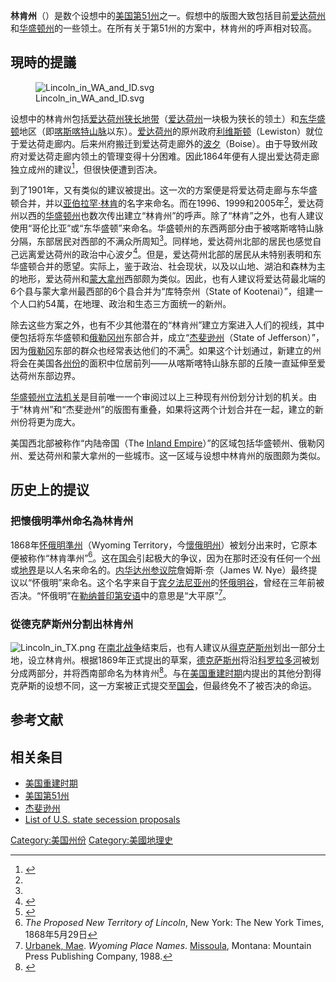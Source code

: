 {{Link style|time=2015-12-11T07:11:42+00:00}}
{{Infobox U.S. state
|Full-ZH-name=林肯州
| type=设想的州
| official_name= State of Lincoln
| image_flag= Flag of Lincoln State.svg
| image_seal= Seal of Lincoln State.svg
| Name= Lincoln
| nickname= 内陆帝国
| motto= 
| anthem= 
| image_map= Lincoln in United States.svg
| map_alt= 
|OfficialLang= N/A<br />英语（事实上）
| population_demonym= Lincolnite
| seat= [[斯波坎|斯波坎]]
|LargestCity= capital
|LargestMetro= [[斯波坎大都会区|斯波坎大都会区]]
| area_rank= 20<small>''（设想）''</small>
| area_total_sq_mi= 67,633
| area_total_km2= 175,246
| width_mi= 
| width_km= 
| length_mi= 
| length_km= 
| area_water_percent= 
|Latitude= 
|Longitude= 
| population_rank= 37<small>''（假想）''</small>
|2010Pop= 1,897,348<ref>{{cite web|url= https://www.census.gov/quickfacts/table/PST045216/53 | title= US Census QuickFacts: Washington}}</ref>	
|MedianHouseholdIncome = 
|2010DensityUS= 28.05
|2010Density= 10.83
| population_density_rank= 42<small>''（假想）''</small>
|IncomeRank= 
| elevation_max_point= [[亚当斯山|亚当斯山]]
| elevation_max_ft= 12,280
| elevation_max_m= 3,743
| elevation_ft= ?
| elevation_m= ?
| elevation_min_point= [[哥倫比亞河|哥倫比亞河]]
| elevation_min_m= ~24
| elevation_min_ft= ~80
|Former=[[华盛顿州|华盛顿州]]东部和[[爱达荷狭地|爱达荷狭地]]
|AdmittanceDate  = 
|AdmittanceOrder = 51<small>''（假想）''</small>
|Governor= 
|Lieutenant Governor = 
|Legislature= Lincoln State Legislature
|Upperhouse= Lincoln State Senate
|Lowerhouse= Lincoln House of Representatives
|Senators= 
|Representative  = 3 Republicans
| timezone1= [[Pacific_Time_Zone|Pacific]]
| utc_offset1= -08:00
| timezone1_DST= [[Pacific_Daylight_Time|PDT]]
| utc_offset1_DST= -07:00
| iso_code= 
| postal_code = Postal is N/A
|TradAbbreviation = Linc.
| website= 
| area_land_sq_mi= 
| area_land_km2= 
| area_water_sq_mi= 
| area_water_km2= 
}}
'''林肯州'''（{{lang-en|State of Lincoln}}）是数个设想中的[[美国第51州|美国第51州]]之一。假想中的版图大致包括目前[[爱达荷州|爱达荷州]]和[[华盛顿州|华盛顿州]]的一些领土。在所有关于第51州的方案中，林肯州的呼声相对较高。
==現時的提議==
[[File:Lincoln_in_WA_and_ID.svg|thumb]]

设想中的林肯州包括[[爱达荷州狭长地带|爱达荷州狭长地带]]（[[爱达荷州|爱达荷州]]一块极为狭长的领土）和[[东华盛顿|东华盛顿]]地区（即[[喀斯喀特山脉|喀斯喀特山脉]]以东）。[[爱达荷州|爱达荷州]]的原州政府[[利维斯顿|利维斯顿]]（Lewiston）就位于爱达荷走廊内。后来州府搬迁到爱达荷走廊外的[[波夕|波夕]]（Boise）。由于导致州政府对爱达荷走廊内领土的管理变得十分困难。因此1864年便有人提出爱达荷走廊独立成州的建议<ref name="cs">{{cite web|url=http://www.crosscut.com/montana/13953/Annals+of+Northwest+secession|title=Annals of Northwest secession|last=Berger|first=Knute|date=2008-06-05|accessdate=2008-10-10|deadurl=yes|archiveurl=https://web.archive.org/web/20080513044334/http://crosscut.com/montana/13953/Annals+of+Northwest+secession/|archivedate=2008-05-13}}</ref>，但很快便遭到否决。

到了1901年，又有类似的建议被提出。这一次的方案便是将爱达荷走廊与东华盛顿合并，并以[[亚伯拉罕·林肯|亚伯拉罕·林肯]]的名字来命名。而在1996、1999和2005年<ref name="cs" />，爱达荷州以西的[[华盛顿州|华盛顿州]]也数次传出建立“林肯州”的呼声。除了“林肯”之外，也有人建议使用“哥伦比亚”或“东华盛顿”来命名。华盛顿州的东西两部分由于被喀斯喀特山脉分隔，东部居民对西部的不满众所周知<ref name="cs" />。同样地，爱达荷州北部的居民也感觉自己远离爱达荷州的政治中心波夕<ref>{{cite web|url=http://matthewyglesias.theatlantic.com/archives/2008/01/idaho_time_zones.php|title=Idaho Time Zone|date=2008-01-15|accessdate=2008-10-10|archive-date=2008-05-24|archive-url=https://web.archive.org/web/20080524001012/http://matthewyglesias.theatlantic.com/archives/2008/01/idaho_time_zones.php|dead-url=no}}</ref>。但是，爱达荷州北部的居民从未特别表明和东华盛顿合并的愿望。实际上，鉴于政治、社会现状，以及以山地、湖泊和森林为主的地形，爱达荷州和[[蒙大拿州|蒙大拿州]]西部颇为类似。因此，也有人建议将爱达荷最北端的6个县与蒙大拿州最西部的6个县合并为“库特奈州（State of Kootenai）”，组建一个人口約54萬，在地理、政治和生态三方面统一的新州。

除去这些方案之外，也有不少其他潜在的“林肯州”建立方案进入人们的视线，其中便包括将东华盛顿和[[俄勒冈州|俄勒冈州]]东部合并，成立“[[杰斐逊州|杰斐逊州]]（State of Jefferson）”，因为[[俄勒冈|俄勒冈]]东部的群众也经常表达他们的不满<ref>{{cite web|url=http://www.jeffersonstate.com|title=Jefferson - The 51st State|accessdate=2008-10-10|archive-date=2021-03-13|archive-url=https://web.archive.org/web/20210313010224/https://jeffersonstate.com/|dead-url=no}}</ref>。如果这个计划通过，新建立的州将会在美国各[[美国州份|州份]]的面积中位居前列——从喀斯喀特山脉东部的丘陵一直延伸至爱达荷州东部边界。

[[华盛顿州|华盛顿州]][[立法机关|立法机关]]是目前唯一一个审阅过以上三种现有州份划分计划的机关。由于“林肯州”和“杰斐逊州”的版图有重叠，如果将这两个计划合并在一起，建立的新州份将更为庞大。

美国西北部被称作“内陆帝国（The [[:en:Inland_Empire_(Pacific_Northwest)|Inland Empire]]）”的区域包括华盛顿州、俄勒冈州、爱达荷州和蒙大拿州的一些城市。这一区域与设想中林肯州的版图颇为类似。

==历史上的提议==

===把懷俄明準州命名為林肯州===

1868年[[怀俄明準州|怀俄明準州]]（Wyoming Territory，今[[懷俄明州|懷俄明州]]）被划分出来时，它原本便被称作“林肯準州”<ref>''The Proposed New Territory of Lincoln'', New York: The New York Times, 1868年5月29日</ref>。这在[[美国国会|国会]]引起极大的争议，因为在那时还没有任何一个[[州|州]]或[[地界|地界]]是以人名来命名的。[[内华达州|内华达州]][[参议院|参议院]]詹姆斯·奈（James W. Nye）最终提议以“怀俄明”来命名。这个名字来自于[[宾夕法尼亚州|宾夕法尼亚州]]的[[怀俄明谷|怀俄明谷]]，曾经在三年前被否决。“怀俄明”在[[勒纳普|勒纳普]][[印第安语|印第安语]]中的意思是“大平原”<ref>[[Mae_Urbanek|Urbanek, Mae]]. ''Wyoming Place Names''. [[Missoula|Missoula]], Montana: Mountain Press Publishing Company, 1988. </ref>。

===從德克萨斯州分割出林肯州===
[[File:Lincoln_in_TX.png|thumb]]
在[[南北战争|南北战争]]结束后，也有人建议从[[得克萨斯州|得克萨斯州]]划出一部分土地，设立林肯州。根据1869年正式提出的草案，[[德克萨斯州|德克萨斯州]]将沿[[科罗拉多河|科罗拉多河]]被划分成两部分，并将西南部命名为林肯州<ref>{{cite web|url=http://www.tshaonline.org/handbook/online/articles/mqd01|title=Division of Texas|accessdate=2008-10-10|work=Handbook of Texas Online|last=Elliott|first=Claude|archive-date=2012-06-15|archive-url=https://www.webcitation.org/68RBF1kqe?url=http://www.tshaonline.org/handbook/online/articles/mqd01|dead-url=no}}</ref>。与在[[美国重建时期|美国重建时期]]内提出的其他分割得克萨斯的设想不同，这一方案被正式提交至[[美国国会|国会]]，但最终免不了被否决的命运。

==参考文献==
<references/>

==相关条目==
* [[美国重建时期|美国重建时期]]
* [[美国第51州|美国第51州]]
* [[杰斐逊州|杰斐逊州]]
* [[:en:List_of_U.S._state_secession_proposals|List of U.S. state secession proposals]]

{{DEFAULTSORT:Lincoln}}
[[Category:美国州份|Category:美国州份]]
[[Category:美國地理史|Category:美國地理史]]